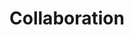 ---
title: 'Collaboration'
description: 'Display inline code and code blocks'
icon: 'people-group'
---